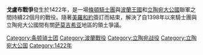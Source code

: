 {{multiple issues|
{{expand|time=2015-07-09T16:31:04+00:00}}
{{expert|time=2015-07-09T16:31:04+00:00}}
{{unreferenced|time=2015-07-09T16:31:04+00:00}}
}}
{{Infobox military conflict
|conflict=戈盧布戰爭
|partof=[[波兰-立陶宛-条顿战争|波兰-立陶宛-条顿战争]]
|date=	1422年7月17日至9月27日
|place=[[條頓騎士團國|條頓騎士團國]][[庫爾默蘭|庫爾默蘭]]
|result=[[波蘭王國|波蘭]][[立陶宛大公國|立陶宛]]聯軍的勝利
|combatant1=[[Image:Alex_K_Kingdom_of_Poland3.svg|20px]] [[波蘭王國|波蘭王國]]<br/>[[Image:Herb_Pogon_Litewska.jpg|20px]] [[立陶宛大公國|立陶宛大公國]]<br/>[[File:Flag_of_Moldavia.svg|20px]] [[摩爾達維亞公國|摩爾達維亞公國]]
|combatant2=[[Image:Den_tyske_ordens_skjold.svg|20px]] [[條頓騎士團|條頓騎士團]] 
|commander1=
|commander2=
|strength1=
|strength2=
|casualties1=
|casualties2=
}}
{{Campaignbox Polish-Lithuanian-Teutonic War}}
'''戈盧布戰爭'''發生於1422年，是一場[[條頓騎士團|條頓騎士團]]與[[波蘭王國|波蘭王國]]和[[立陶宛大公國|立陶宛大公國]]聯軍之間持續22個月的戰役。隨著[[美羅和約|美羅和約]]簽訂而結束，解決了自1398年以來騎士團與立陶宛大公國間有關[[萨莫吉希亚|萨莫吉希亚]]地區的領土爭議。

[[Category:条顿骑士团|Category:条顿骑士团]]
[[Category:波蘭戰役|Category:波蘭戰役]]
[[Category:立陶宛战役|Category:立陶宛战役]]
[[Category:立陶宛大公国|Category:立陶宛大公国]]
[[Category:1422年|Category:1422年]]